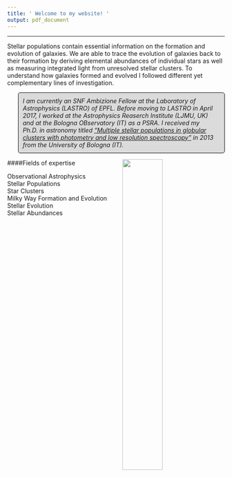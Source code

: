 ```yaml
---
title: ' Welcome to my website! '
output: pdf_document
---
```


*****


Stellar populations contain essential information on the formation and evolution of galaxies. 
We are able to trace the evolution of galaxies back to their formation by deriving elemental abundances of individual stars as well as measuring integrated light from unresolved stellar clusters. 
To understand how galaxies formed and evolved I followed different yet complementary lines of investigation.













<style>
p.comment {
background-color: #DBDBDB;
padding: 10px;
border: 1px solid black;
margin-left: 25px;
border-radius: 5px;
font-style: italic;
}

</style>

<p class="comment">
I am currently an SNF Ambizione Fellow at the Laboratory of Astrophysics (LASTRO) of EPFL. Before moving to LASTRO in April 2017, I worked at the Astrophysics Reaserch Institute (LJMU, UK) and at the Bologna OBservatory (IT) as a PSRA.
I received my Ph.D. in astronomy titled ["Multiple stellar populations in globular clusters with photometry and low resolution spectroscopy"](http://amsdottorato.unibo.it/5204/) in 2013 from the University of Bologna (IT).
</p>




<img src="images/antennae-1.png" style="width:43%;  margin-right: 20px" align="right"/>

####Fields of expertise

<i class="fa fa-check-square-o"></i> Observational Astrophysics	<br/>
<i class="fa fa-check-square-o"></i> Stellar Populations	<br/>
<i class="fa fa-check-square-o"></i> Star Clusters	<br/> 
<i class="fa fa-check-square-o"></i> Milky Way Formation and Evolution 	<br/>
<i class="fa fa-check-square-o"></i> Stellar Evolution	<br/> 
<i class="fa fa-check-square-o"></i> Stellar Abundances	<br/>

